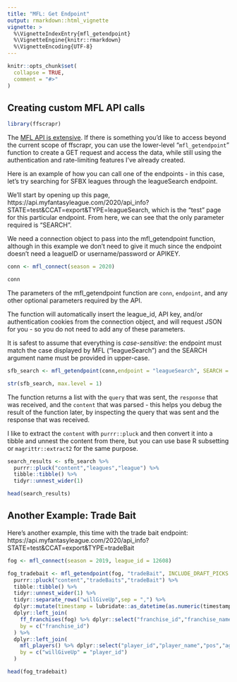 ```yaml
---
title: "MFL: Get Endpoint"
output: rmarkdown::html_vignette
vignette: >
  %\VignetteIndexEntry{mfl_getendpoint}
  %\VignetteEngine{knitr::rmarkdown}
  %\VignetteEncoding{UTF-8}
---
```


```r
knitr::opts_chunk$set(
  collapse = TRUE,
  comment = "#>"
)
```

## Creating custom MFL API calls

```r
library(ffscrapr)
```

The [MFL API is extensive](https://api.myfantasyleague.com/2020/api_info?STATE=details). If there is something you'd like to access beyond the current scope of ffscrapr, you can use the lower-level "`mfl_getendpoint`" function to create a GET request and access the data, while still using the authentication and rate-limiting features I've already created. 

Here is an example of how you can call one of the endpoints - in this case, let's try searching for SFBX leagues through the leagueSearch endpoint. 

We'll start by opening up this page, https://api.myfantasyleague.com/2020/api_info?STATE=test&CCAT=export&TYPE=leagueSearch, which is the "test" page for this particular endpoint. From here, we can see that the only parameter required is "SEARCH". 

We need a connection object to pass into the mfl_getendpoint function, although in this example we don't need to give it much since the endpoint doesn't need a leagueID or username/password or APIKEY. 

```r
conn <- mfl_connect(season = 2020)

conn
```
The parameters of the mfl_getendpoint function are `conn`, `endpoint`, and any other optional parameters required by the API.

The function will automatically insert the league_id, API key, and/or authentication cookies from the connection object, and will request JSON for you - so you do not need to add any of these parameters. 

It is safest to assume that everything is *case-sensitive*: the endpoint must match the case displayed by MFL ("league*S*earch") and the SEARCH argument name must be provided in upper-case. 

```r
sfb_search <- mfl_getendpoint(conn,endpoint = "leagueSearch", SEARCH = "sfbx conference")

str(sfb_search, max.level = 1)

```

The function returns a list with the `query` that was sent, the `response` that was received, and the `content` that was parsed - this helps you debug the result of the function later, by inspecting the query that was sent and the response that was received.

I like to extract the `content` with `purrr::pluck` and then convert it into a tibble and unnest the content from there, but you can use base R subsetting or `magrittr::extract2` for the same purpose. 

```r
search_results <- sfb_search %>% 
  purrr::pluck("content","leagues","league") %>% 
  tibble::tibble() %>% 
  tidyr::unnest_wider(1)

head(search_results)
```

## Another Example: Trade Bait

Here's another example, this time with the trade bait endpoint:  https://api.myfantasyleague.com/2020/api_info?STATE=test&CCAT=export&TYPE=tradeBait

```r
fog <- mfl_connect(season = 2019, league_id = 12608)

fog_tradebait <- mfl_getendpoint(fog, "tradeBait", INCLUDE_DRAFT_PICKS = 1) %>% 
  purrr::pluck("content","tradeBaits","tradeBait") %>% 
  tibble::tibble() %>% 
  tidyr::unnest_wider(1) %>% 
  tidyr::separate_rows("willGiveUp",sep = ",") %>% 
  dplyr::mutate(timestamp = lubridate::as_datetime(as.numeric(timestamp))) %>% 
  dplyr::left_join(
    ff_franchises(fog) %>% dplyr::select("franchise_id","franchise_name"),
    by = c("franchise_id")
  ) %>% 
  dplyr::left_join(
    mfl_players() %>% dplyr::select("player_id","player_name","pos","age","team"),
    by = c("willGiveUp" = "player_id")
  )

head(fog_tradebait)
```

